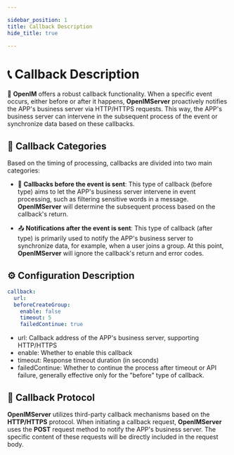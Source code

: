 ```yaml
---

sidebar_position: 1
title: Callback Description
hide_title: true

---
```


# 📞 Callback Description

📢 **OpenIM** offers a robust callback functionality. When a specific event occurs, either before or after it happens, **OpenIMServer** proactively notifies the APP's business server via HTTP/HTTPS requests. This way, the APP's business server can intervene in the subsequent process of the event or synchronize data based on these callbacks.

## 📑 Callback Categories

Based on the timing of processing, callbacks are divided into two main categories:

- 🚫 **Callbacks before the event is sent**: This type of callback (before type) aims to let the APP's business server intervene in event processing, such as filtering sensitive words in a message. **OpenIMServer** will determine the subsequent process based on the callback's return.

- 📤 **Notifications after the event is sent**: This type of callback (after type) is primarily used to notify the APP's business server to synchronize data, for example, when a user joins a group. At this point, **OpenIMServer** will ignore the callback's return and error codes.

## ⚙️ Configuration Description

```yaml
callback:
  url:
  beforeCreateGroup:
    enable: false
    timeout: 5
    failedContinue: true
```

- url: Callback address of the APP's business server, supporting HTTP/HTTPS
- enable: Whether to enable this callback
- timeout: Response timeout duration (in seconds)
- failedContinue: Whether to continue the process after timeout or API failure, generally effective only for the "before" type of callback.

## 🔄 Callback Protocol

**OpenIMServer** utilizes third-party callback mechanisms based on the **HTTP/HTTPS** protocol. When initiating a callback request, **OpenIMServer** uses the **POST** request method to notify the APP's business server. The specific content of these requests will be directly included in the request body.